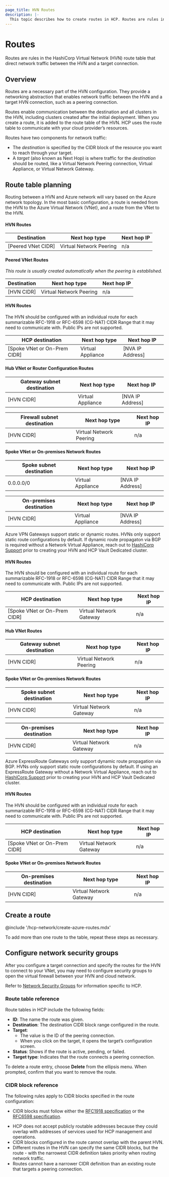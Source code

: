 ```yaml
---
page_title: HVN Routes
description: |-
  This topic describes how to create routes in HCP. Routes are rules in the HashiCorp Virtual Network (HVN) route table that direct network traffic between the HVN and a target connection.
---
```


# Routes

Routes are rules in the HashiCorp Virtual Network (HVN) route table that direct
network traffic between the HVN and a target connection.

## Overview

Routes are a necessary part of the HVN configuration. They provide a networking
abstraction that enables network traffic between the HVN and a target HVN
connection, such as a peering connection.

Routes enable communication between the destination and all clusters in the HVN,
including clusters created after the initial deployment. When you create a
route, it is added to the route table of the HVN. HCP uses the route table to
communicate with your cloud provider’s resources.

Routes have two components for network traffic:

- The _destination_ is specified by the CIDR block of the resource you want to reach through your target.
- A _target_ (also known as Next Hop) is where traffic for the _destination_ should be routed, like a Virtual Network Peering connection, Virtual Appliance, or Virtual Network Gateway.

## Route table planning

Routing between a HVN and Azure network will vary based on the Azure network
topology. In the most basic configuration, a route is needed from the HVN to the
Azure Virtual Network (VNet), and a route from the VNet to the HVN.

<Tabs>
<Tab heading="Single VNet">

#### HVN Routes
|      Destination              |       Next hop type         |         Next hop IP         |
| ----------------------------- | --------------------------- | ----------------------------- |
|    [Peered VNet CIDR]         |   Virtual Network Peering   |              n/a              |

#### Peered VNet Routes
_This route is usually created automatically when the peering is established._

|      Destination              |       Next hop type         |         Next hop IP         |
| ----------------------------- | --------------------------- | ----------------------------- |
|         [HVN CIDR]            |   Virtual Network Peering   |             n/a               |

</Tab>
<Tab heading="Network virtual appliance">

#### HVN Routes
<Note title="CIDR Ranges">
The HVN should be configured with an individual route for each summarizable RFC-1918 or RFC-6598 (CG-NAT) CIDR Range that it may need to communicate with. Public IPs are not supported.
</Note>

|      HCP destination      |        Next hop type        |         Next hop IP           |
| ------------------------- | --------------------------- | ----------------------------- |
|[Spoke VNet or On-Prem CIDR]|      Virtual Appliance     |         [NVA IP Address]      |

#### Hub VNet or Router Configuration Routes

|  Gateway subnet destination   |       Next hop type         |         Next hop IP           |
| ----------------------------- | --------------------------- | ----------------------------- |
|         [HVN CIDR]            |      Virtual Appliance      |     [NVA IP Address]          |

|  Firewall subnet destination  |       Next hop type         |         Next hop IP           |
| ----------------------------- | --------------------------- | ----------------------------- |
|         [HVN CIDR]            |   Virtual Network Peering   |              n/a              |

#### Spoke VNet or On-premises Network Routes

|   Spoke subnet destination    |       Next hop type         |         Next hop IP           |
| ----------------------------- | --------------------------- | ----------------------------- |
|          0.0.0.0/0            |     Virtual Appliance       |      [NVA IP Address]         |

|    On-premises destination    |       Next hop type         |         Next hop IP           |
| ----------------------------- | --------------------------- | ----------------------------- |
|          [HVN CIDR]           |     Virtual Appliance       |      [NVA IP Address]         |

</Tab>
<Tab heading="VPN Gateway">

<Warning title = "VPN Gateway Routes">

Azure VPN Gateways support static or dynamic routes. HVNs only support static
route configurations by default. If dynamic route propagaton via BGP is required
without a Network Virtual Appliance, reach out to [HashiCorp
Support](https://support.hashicorp.com) prior to creating your HVN and HCP Vault
Dedicated cluster.

</Warning>

#### HVN Routes
<Note title="CIDR Ranges">
The HVN should be configured with an individual route for each summarizable RFC-1918 or RFC-6598 (CG-NAT) CIDR Range that it may need to communicate with. Public IPs are not supported.
</Note>

|      HCP destination      |        Next hop type        |         Next hop IP           |
| ------------------------- | --------------------------- | ----------------------------- |
|[Spoke VNet or On-Prem CIDR]|   Virtual Network Gateway  |              n/a              |

#### Hub VNet Routes

|  Gateway subnet destination   |       Next hop type         |         Next hop IP           |
| ----------------------------- | --------------------------- | ----------------------------- |
|         [HVN CIDR]            |   Virtual Network Peering   |              n/a              |

#### Spoke VNet or On-premises Network Routes

|   Spoke subnet destination    |       Next hop type         |         Next hop IP           |
| ----------------------------- | --------------------------- | ----------------------------- |
|          [HVN CIDR]           |    Virtual Network Gateway  |              n/a              |

|    On-premises destination    |       Next hop type         |         Next hop IP           |
| ----------------------------- | --------------------------- | ----------------------------- |
|          [HVN CIDR]           |    Virtual Network Gateway  |              n/a              |

</Tab>
<Tab heading="ExpressRoute gateway">

<Warning title = "ExpressRoute Gateway Routes">

Azure ExpressRoute Gateways only support dynamic route propagation via BGP. HVNs
only support static route configurations by default. If using an ExpressRoute
Gateway without a Network Virtual Appliance, reach out to [HashiCorp
Support](https://support.hashicorp.com) prior to creating your HVN and HCP Vault
Dedicated cluster.

</Warning>

#### HVN Routes
<Note title="CIDR Ranges">
The HVN should be configured with an individual route for each summarizable RFC-1918 or RFC-6598 (CG-NAT) CIDR Range that it may need to communicate with. Public IPs are not supported.
</Note>

|      HCP destination      |        Next hop type        |         Next hop IP           |
| ------------------------- | --------------------------- | ----------------------------- |
|[Spoke VNet or On-Prem CIDR]|   Virtual Network Gateway  |              n/a              |

#### Spoke VNet or On-premises Network Routes

|    On-premises destination    |       Next hop type         |         Next hop IP           |
| ----------------------------- | --------------------------- | ----------------------------- |
|          [HVN CIDR]           |    Virtual Network Gateway  |              n/a              |

</Tab>
</Tabs>

## Create a route

@include '/hcp-network/create-azure-routes.mdx'

To add more than one route to the table, repeat these steps as necessary.

## Configure network security groups

After you configure a target connection and specify the routes for the HVN to
connect to your VNet, you may need to configure security groups to open the
virtual firewall between your HVN and cloud network.

Refer to [Network Security
Groups](/hcp/docs/hcp/network/hvn-azure/security-groups) for information
specific to HCP.

### Route table reference

Route tables in HCP include the following fields:

- **ID**: The name the route was given.
- **Destination**: The destination CIDR block range configured in the route.
- **Target**:
  - The value is the ID of the peering connection.
  - When you click on the target, it opens the target’s configuration screen.
- **Status**: Shows if the route is active, pending, or failed.
- **Target type**: Indicates that the route connects a peering connection.

To delete a route entry, choose **Delete** from the ellipsis menu. When prompted, confirm that you want to remove the route.

### CIDR block reference

The following rules apply to CIDR blocks specified in the route configuration:

* CIDR blocks must follow either the [RFC1918 specification](https://datatracker.ietf.org/doc/html/rfc1918) or the [RFC6598 specification](https://datatracker.ietf.org/doc/html/rfc6598).
- HCP does not accept publicly routable addresses because they could overlap with addresses of services used for HCP management and operations.
- CIDR blocks configured in the route cannot overlap with the parent HVN.
- Different routes in the HVN can specify the same CIDR blocks, but the route - with the narrowest CIDR definition takes priority when routing network traffic.
- Routes cannot have a narrower CIDR definition than an existing route that targets a peering connection.
